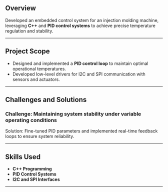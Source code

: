 ## Overview
Developed an embedded control system for an injection molding machine, leveraging **C++** and **PID control systems** to achieve precise temperature regulation and stability.

---

## Project Scope
- Designed and implemented a **PID control loop** to maintain optimal operational temperatures.
- Developed low-level drivers for I2C and SPI communication with sensors and actuators.

---

## Challenges and Solutions
### Challenge: Maintaining system stability under variable operating conditions
Solution: Fine-tuned PID parameters and implemented real-time feedback loops to ensure system reliability.

---

## Skills Used
- **C++ Programming**
- **PID Control Systems**
- **I2C and SPI Interfaces**

---